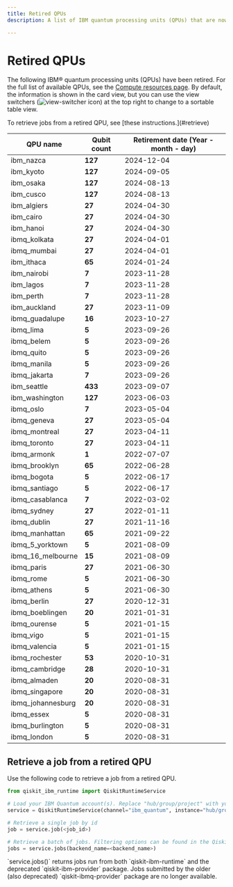 ```yaml
---
title: Retired QPUs
description: A list of IBM quantum processing units (QPUs) that are now retired

---
```


# Retired QPUs

The following IBM&reg; quantum processing units (QPUs) have been retired. For the full list of available QPUs, see the [Compute resources page](https://quantum.ibm.com/services/resources). By default, the information is shown in the card view, but you can use the view switchers (![view-switcher icon](/images/guides/view-switcher1.png)) at the top right to change to a sortable table view.

<Admonition type="note">
    To retrieve jobs from a retired QPU, see [these instructions.](#retrieve)
</Admonition>


| QPU name       | Qubit count | Retirement date (Year - month - day) |
| ----------------- | ----------- | --------------- |
| ibm_nazca         | **127**     | 2024-12-04      |
| ibm_kyoto         | **127**     | 2024-09-05      |
| ibm_osaka         | **127**     | 2024-08-13      |
| ibm_cusco         | **127**     | 2024-08-13      |
| ibm_algiers       | **27**      | 2024-04-30      |
| ibm_cairo         | **27**      | 2024-04-30      |
| ibm_hanoi         | **27**      | 2024-04-30      |
| ibmq_kolkata      | **27**      | 2024-04-01      |
| ibmq_mumbai       | **27**      | 2024-04-01      |
| ibm_ithaca        | **65**      | 2024-01-24      |
| ibm_nairobi       | **7**       | 2023-11-28      |
| ibm_lagos         | **7**       | 2023-11-28      |
| ibm_perth         | **7**       | 2023-11-28      |
| ibm_auckland      | **27**      | 2023-11-09      |
| ibmq_guadalupe    | **16**      | 2023-10-27      |
| ibmq_lima         | **5**       | 2023-09-26      |
| ibmq_belem        | **5**       | 2023-09-26      |
| ibmq_quito        | **5**       | 2023-09-26      |
| ibmq_manila       | **5**       | 2023-09-26      |
| ibmq_jakarta      | **7**       | 2023-09-26      |
| ibm_seattle       | **433**     | 2023-09-07      |
| ibm_washington    | **127**     | 2023-06-03      |
| ibmq_oslo         | **7**       | 2023-05-04      |
| ibmq_geneva       | **27**      | 2023-05-04      |
| ibmq_montreal     | **27**      | 2023-04-11      |
| ibmq_toronto      | **27**      | 2023-04-11      |
| ibmq_armonk       | **1**       | 2022-07-07      |
| ibmq_brooklyn     | **65**      | 2022-06-28      |
| ibmq_bogota       | **5**       | 2022-06-17      |
| ibmq_santiago     | **5**       | 2022-06-17      |
| ibmq_casablanca   | **7**       | 2022-03-02      |
| ibmq_sydney       | **27**      | 2022-01-11      |
| ibmq_dublin       | **27**      | 2021-11-16      |
| ibmq_manhattan    | **65**      | 2021-09-22      |
| ibmq_5_yorktown   | **5**       | 2021-08-09      |
| ibmq_16_melbourne | **15**      | 2021-08-09      |
| ibmq_paris        | **27**      | 2021-06-30      |
| ibmq_rome         | **5**       | 2021-06-30      |
| ibmq_athens       | **5**       | 2021-06-30      |
| ibmq_berlin       | **27**      | 2020-12-31      |
| ibmq_boeblingen   | **20**      | 2021-01-31      |
| ibmq_ourense      | **5**       | 2021-01-15      |
| ibmq_vigo         | **5**       | 2021-01-15      |
| ibmq_valencia     | **5**       | 2021-01-15      |
| ibmq_rochester    | **53**      | 2020-10-31      |
| ibmq_cambridge    | **28**      | 2020-10-31      |
| ibmq_almaden      | **20**      | 2020-08-31      |
| ibmq_singapore    | **20**      | 2020-08-31      |
| ibmq_johannesburg | **20**      | 2020-08-31      |
| ibmq_essex        | **5**       | 2020-08-31      |
| ibmq_burlington   | **5**       | 2020-08-31      |
| ibmq_london       | **5**       | 2020-08-31      |


<span id="retrieve"></span>
## Retrieve a job from a retired QPU

Use the following code to retrieve a job from a retired QPU.

```python
from qiskit_ibm_runtime import QiskitRuntimeService

# Load your IBM Quantum account(s). Replace "hub/group/project" with your desired instance
service = QiskitRuntimeService(channel="ibm_quantum", instance="hub/group/project")

# Retrieve a single job by id
job = service.job(<job_id>)

# Retrieve a batch of jobs. Filtering options can be found in the QiskitRuntimeService.jobs api reference
jobs = service.jobs(backend_name=<backend_name>)
```

<Admonition type="note" title="Deprecated provider packages">
  `service.jobs()` returns jobs run from both `qiskit-ibm-runtime` and the deprecated `qiskit-ibm-provider` package. Jobs submitted by the older (also deprecated) `qiskit-ibmq-provider` package are no longer available.
</Admonition>
